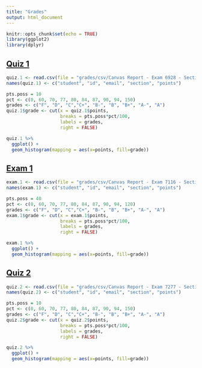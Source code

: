 ```yaml
---
title: "Grades"
output: html_document
---
```


```r
knitr::opts_chunk$set(echo = TRUE)
library(ggplot2)
library(dplyr)
```

## [Quiz 1](quiz/psych-260-quiz-1-ans.pdf)

```r
quiz.1 <- read.csv(file = "grades/csv/Canvas Report - Exam 6928 - Section17621.csv", skip = 2, header=FALSE)
names(quiz.1) <- c("student", "id", "email", "section", "points")

pts.poss = 10
pct <- c(0, 60, 70, 77, 80, 84, 87, 90, 94, 150)
grades <- c("F", "D", "C","C+", "B-", "B", "B+", "A-", "A")
quiz.1$grade <- cut(x = quiz.1$points, 
                    breaks = pts.poss*pct/100, 
                    labels = grades, 
                    right = FALSE)
```

```r
quiz.1 %>%
  ggplot() +
  geom_histogram(mapping = aes(x=points, fill=grade))
```

## [Exam 1](exam/psych-260-exam-1-ans.pdf)

```r
exam.1 <- read.csv(file = "grades/csv/Canvas Report - Exam 7116 - Section17621.csv", skip = 2, header=FALSE)
names(exam.1) <- c("student", "id", "email", "section", "points")

pts.poss = 40
pct <- c(0, 60, 70, 77, 80, 84, 87, 90, 94, 120)
grades <- c("F", "D", "C","C+", "B-", "B", "B+", "A-", "A")
exam.1$grade <- cut(x = exam.1$points, 
                    breaks = pts.poss*pct/100, 
                    labels = grades, 
                    right = FALSE)
```

```r
exam.1 %>%
  ggplot() +
  geom_histogram(mapping = aes(x=points, fill=grade))
```

## [Quiz 2](quiz/psych-260-quiz-2-ans.pdf)

```r
quiz.2 <- read.csv(file = "grades/csv/Canvas Report - Exam 7277 - Section17621.csv", skip = 2, header=FALSE)
names(quiz.2) <- c("student", "id", "email", "section", "points")

pts.poss = 10
pct <- c(0, 60, 70, 77, 80, 84, 87, 90, 94, 150)
grades <- c("F", "D", "C","C+", "B-", "B", "B+", "A-", "A")
quiz.2$grade <- cut(x = quiz.2$points, 
                    breaks = pts.poss*pct/100, 
                    labels = grades, 
                    right = FALSE)
```

```r
quiz.2 %>%
  ggplot() +
  geom_histogram(mapping = aes(x=points, fill=grade))
```
